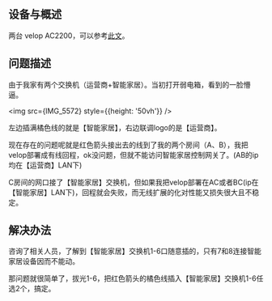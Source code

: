 

## 设备与概述

两台 velop AC2200，可以参考[此文](https://www.acwifi.net/7493.html)。

## 问题描述

由于我家有两个交换机（运营商+智能家居）。当初打开弱电箱，看到的一脸懵逼。

<img src={IMG_5572} style={{height: '50vh'}} />

左边插满橘色线的就是【智能家居】，右边联调logo的是【运营商】。

现在存在的问题呢就是红色箭头接出去的线到了我的两个房间（A、B），我把velop部署成有线回程，ok没问题，但就不能访问智能家居控制网关了。(AB的ip均在【运营商】LAN下)

C房间的网口接了【智能家居】交换机，但如果我把velop部署在AC或者BC(ip在【智能家居】LAN下)，回程就会失败，而无线扩展的化对性能又损失很大且不稳定。

## 解决办法

咨询了相关人员，了解到【智能家居】交换机1-6口随意插的，只有7和8连接智能家居设备因而不能动。

那问题就很简单了，拔光1-6，把红色箭头的橘色线插入【智能家居】交换机1-6任选2个，搞定。